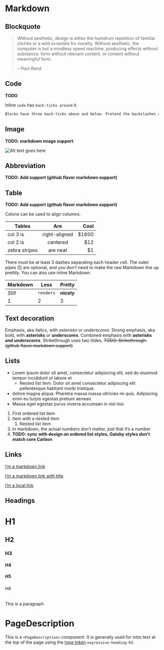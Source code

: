 # Markdown

## Blockquote

> Without aesthetic, design is either the humdrum repetition of familiar clichés or a wild scramble
> for novelty. Without aesthetic, the computer is but a mindless speed machine, producing effects
> without substance, form without relevant content, or content without meaningful form.
>
> <cite>– Paul Rand</cite>

## Code

**TODO**

Inline `code` has `back-ticks around` it.

```markdown Title
Blocks have three back-ticks above and below. Pretend the backslashes aren’t there.
```

## Image

**TODO: markdown image support**

![Alt text goes here](image.png)

## Abbreviation

**TODO: Add support (github flavor markdown support)**

## Table

**TODO: Add support (github flavor markdown support)**

Colons can be used to align columns.

| Tables        |      Are      |   Cool |
| ------------- | :-----------: | -----: |
| col 3 is      | right-aligned | \$1600 |
| col 2 is      |   centered    |   \$12 |
| zebra stripes |   are neat    |    \$1 |

There must be at least 3 dashes separating each header cell. The outer pipes (|) are optional, and
you don’t need to make the raw Markdown line up prettily. You can also use inline Markdown.

| Markdown | Less      | Pretty     |
| -------- | --------- | ---------- |
| _Still_  | `renders` | **nicely** |
| 1        | 2         | 3          |

## Text decoration

Emphasis, aka italics, with _asterisks_ or _underscores_. Strong emphasis, aka bold, with
**asterisks** or **underscores**. Combined emphasis with **asterisks and _underscores_**.
Strikethrough uses two tildes. ~~TODO: Strikethrough.(github flavor markdown support)~~

## Lists

- Lorem ipsum dolor sit amet, consectetur adipiscing elit, sed do eiusmod tempor incididunt ut
  labore et
  - Nested list item. Dolor sit amet consectetur adipiscing elit pellentesque habitant morbi
    tristique.
- dolore magna aliqua. Pharetra massa massa ultricies mi quis. Adipiscing enim eu turpis egestas
  pretium aenean.
- Massa eget egestas purus viverra accumsan in nisl nisi.

1. First ordered list item
2. Item with a nested item
   1. Nested list item
3. In markdown, the actual numbers don’t matter, just that it’s a number
4. **TODO: sync with design on ordered list styles, Gatsby styles don't match core Carbon**

## Links

[I’m a markdown link](https://www.carbondesignsystems.com)

[I’m a markdown link with title](https://www.carbondesignsystem.com 'Google’s Homepage')

[I’m a local link](/assets)

## Headings

# H1

## H2

### H3

#### H4

##### H5

###### H6

This is a paragraph

# PageDescription

<PageDescription>

This is a `<PageDescription>` component. It is generally used for intro text at the top of the page
using the [type token](https://www.carbondesignsystem.com/guidelines/typography/expressive)
`expressive-heading-03`.

</PageDescription>
